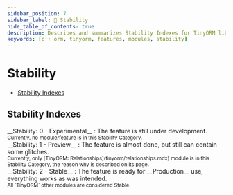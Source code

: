 ```yaml
---
sidebar_position: 7
sidebar_label: 🚩 Stability
hide_table_of_contents: true
description: Describes and summarizes Stability Indexes for TinyORM library.
keywords: [c++ orm, tinyorm, features, modules, stability]
---
```


# Stability

- [Stability Indexes](#stability-indexes)

## Stability Indexes

<div className="api-stability alert alert--info">
    __Stability: 0 - Experimental__ : The feature is still under development.<br/>
    <small>Currently, no module/feature is in this Stability Category.</small>
</div>

<div className="api-stability alert alert--warning">
    __Stability: 1 - Preview__ : The feature is almost done, but still can contain some glitches.<br/>
    <small>Currently, only [TinyORM: Relationships](tinyorm/relationships.mdx) module is in this Stability Category, the reason why is described on its page.</small>
</div>

<div className="api-stability alert alert--success">
    __Stability: 2 - Stable__ : The feature is ready for __Production__ use, everything works as was intended.<br/>
    <small>All `TinyORM` other modules are considered Stable.</small>
</div>
